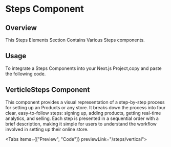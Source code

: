 
# Steps Component

## Overview

This Steps Elements Section Contains Various Steps components.

## Usage

To integrate a Steps Components into your Next.js Project,copy and paste the following code.

## VerticleSteps Component

This component provides a visual representation of a step-by-step process for setting up an Products or any store. It breaks down the process into four clear, easy-to-follow steps: signing up, adding products, getting real-time analytics, and selling. Each step is presented in a sequential order with a brief description, making it simple for users to understand the workflow involved in setting up their online store.

<Tabs items={["Preview", "Code"]} previewLink="/steps/vertical">
  <TabComponent label="Preview">
    <VerticleSteps />
  </TabComponent>
  <TabComponent label="Code">
    <SourceCodeViewer componentPath="Steps/VerticleSteps.tsx" />
  </TabComponent>
</Tabs>
